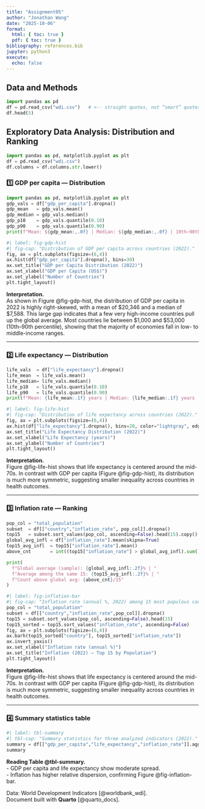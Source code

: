 ```yaml
---
title: "Assignment05"
author: "Jonathan Wang"
date: "2025-10-06"
format:
  html: { toc: true }
  pdf: { toc: true }
bibliography: references.bib
jupyter: python3
execute:
  echo: false
---
```


## Data and Methods

```python
import pandas as pd
df = pd.read_csv("wdi.csv")   # <-- straight quotes, not “smart” quotes
df.head(5)
```

## Exploratory Data Analysis: Distribution and Ranking


```python
import pandas as pd, matplotlib.pyplot as plt
df = pd.read_csv("wdi.csv")
df.columns = df.columns.str.lower()
```

### 1️⃣ GDP per capita — Distribution
```python
import pandas as pd, matplotlib.pyplot as plt
gdp_vals = df["gdp_per_capita"].dropna()
gdp_mean   = gdp_vals.mean()
gdp_median = gdp_vals.median()
gdp_p10    = gdp_vals.quantile(0.10)
gdp_p90    = gdp_vals.quantile(0.90)
print(f"Mean: ${gdp_mean:,.0f} | Median: ${gdp_median:,.0f} | 10th–90th pct: ${gdp_p10:,.0f} – ${gdp_p90:,.0f}")
```

```python
#| label: fig-gdp-hist
#| fig-cap: "Distribution of GDP per capita across countries (2022)."
fig, ax = plt.subplots(figsize=(6,4))
ax.hist(df["gdp_per_capita"].dropna(), bins=30)
ax.set_title("GDP per Capita Distribution (2022)")
ax.set_xlabel("GDP per Capita (US$)")
ax.set_ylabel("Number of Countries")
plt.tight_layout()
```

**Interpretation.**  
As shown in Figure @fig-gdp-hist, the distribution of GDP per capita in 2022 is highly right-skewed, with a mean of $20,346 and a median of $7,588. This large gap indicates that a few very high-income countries pull up the global average. Most countries lie between $1,000 and $53,000 (10th–90th percentile), showing that the majority of economies fall in low- to middle-income ranges.

---

### 2️⃣ Life expectancy — Distribution
```python
life_vals  = df["life_expectancy"].dropna()
life_mean  = life_vals.mean()
life_median= life_vals.median()
life_p10   = life_vals.quantile(0.10)
life_p90   = life_vals.quantile(0.90)
print(f"Mean: {life_mean:.1f} years | Median: {life_median:.1f} years | 10th–90th pct: {life_p10:.1f} – {life_p90:.1f} years")
```

```python
#| label: fig-life-hist
#| fig-cap: "Distribution of life expectancy across countries (2022)."
fig, ax = plt.subplots(figsize=(6,4))
ax.hist(df["life_expectancy"].dropna(), bins=20, color="lightgray", edgecolor="black")
ax.set_title("Life Expectancy Distribution (2022)")
ax.set_xlabel("Life Expectancy (years)")
ax.set_ylabel("Number of Countries")
plt.tight_layout()
```

**Interpretation.**  
Figure @fig-life-hist shows that life expectancy is centered around the mid-70s. In contrast with GDP per capita (Figure @fig-gdp-hist), its distribution is much more symmetric, suggesting smaller inequality across countries in health outcomes.


---

### 3️⃣ Inflation rate — Ranking

```python
pop_col = "total_population"
subset  = df[["country","inflation_rate", pop_col]].dropna()
top15   = subset.sort_values(pop_col, ascending=False).head(15).copy()
global_avg_infl = df["inflation_rate"].mean(skipna=True)
top15_avg_infl  = top15["inflation_rate"].mean()
above_cnt       = int((top15["inflation_rate"] > global_avg_infl).sum())

print(
  f"Global average (sample): {global_avg_infl:.2f}% | "
  f"Average among the same 15: {top15_avg_infl:.2f}% | "
  f"Count above global avg: {above_cnt}/15"
)
```

```python
#| label: fig-inflation-bar
#| fig-cap: "Inflation rate (annual %, 2022) among 15 most populous countries."
pop_col = "total_population"
subset = df[["country","inflation_rate",pop_col]].dropna()
top15 = subset.sort_values(pop_col, ascending=False).head(15)
top15_sorted = top15.sort_values("inflation_rate", ascending=False)
fig, ax = plt.subplots(figsize=(6,4))
ax.barh(top15_sorted["country"], top15_sorted["inflation_rate"])
ax.invert_yaxis()
ax.set_xlabel("Inflation rate (annual %)")
ax.set_title("Inflation (2022) — Top 15 by Population")
plt.tight_layout()
```

**Interpretation.**  
Figure @fig-life-hist shows that life expectancy is centered around the mid-70s. In contrast with GDP per capita (Figure @fig-gdp-hist), its distribution is much more symmetric, suggesting smaller inequality across countries in health outcomes.


---

### 4️⃣ Summary statistics table

```python
#| label: tbl-summary
#| tbl-cap: "Summary statistics for three analyzed indicators (2022)."
summary = df[["gdp_per_capita","life_expectancy","inflation_rate"]].agg(["count","mean","median","std","min","max"]).round(2)
summary
```

**Reading Table @tbl-summary.**  
- GDP per capita and life expectancy show moderate spread.  
- Inflation has higher relative dispersion, confirming Figure @fig-inflation-bar.

Data: World Development Indicators [@worldbank_wdi].  
Document built with **Quarto** [@quarto_docs].


